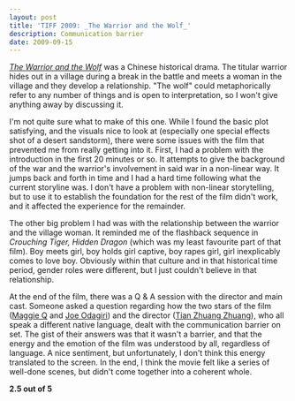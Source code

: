 ```yaml
---
layout: post
title: 'TIFF 2009: _The Warrior and the Wolf_'
description: Communication barrier
date: 2009-09-15
---
```

  
[_The Warrior and the Wolf_](http://www.imdb.com/title/tt1300169/) was a Chinese historical drama. The titular warrior hides out in a village during a break in the battle and meets a woman in the village and they develop a relationship. "The wolf" could metaphorically refer to any number of things and is open to interpretation, so I won't give anything away by discussing it.  
  
I'm not quite sure what to make of this one. While I found the basic plot satisfying, and the visuals nice to look at (especially one special effects shot of a desert sandstorm), there were some issues with the film that prevented me from really getting into it. First, I had a problem with the introduction in the first 20 minutes or so. It attempts to give the background of the war and the warrior's involvement in said war in a non-linear way. It jumps back and forth in time and I had a hard time following what the current storyline was. I don't have a problem with non-linear storytelling, but to use it to establish the foundation for the rest of the film didn't work, and it affected the experience for the remainder.  
  
The other big problem I had was with the relationship between the warrior and the village woman. It reminded me of the flashback sequence in _Crouching Tiger, Hidden Dragon_ (which was my least favourite part of that film). Boy meets girl, boy holds girl captive, boy rapes girl, girl inexplicably comes to love boy. Obviously within that culture and in that historical time period, gender roles were different, but I just couldn't believe in that relationship.  
  
At the end of the film, there was a Q & A session with the director and main cast. Someone asked a question regarding how the two stars of the film ([Maggie Q](http://www.imdb.com/name/nm0702572/) and [Joe Odagiri](http://www.imdb.com/name/nm0643885/)) and the director ([Tian Zhuang Zhuang](http://www.imdb.com/name/nm0862514/)), who all speak a different native language, dealt with the communication barrier on set. The gist of their answers was that it wasn't a barrier, and that the energy and the emotion of the film was understood by all, regardless of language. A nice sentiment, but unfortunately, I don't think this energy translated to the screen. In the end, I think the movie felt like a series of well-done scenes, but didn't come together into a coherent whole.  
  
**2.5 out of 5**
